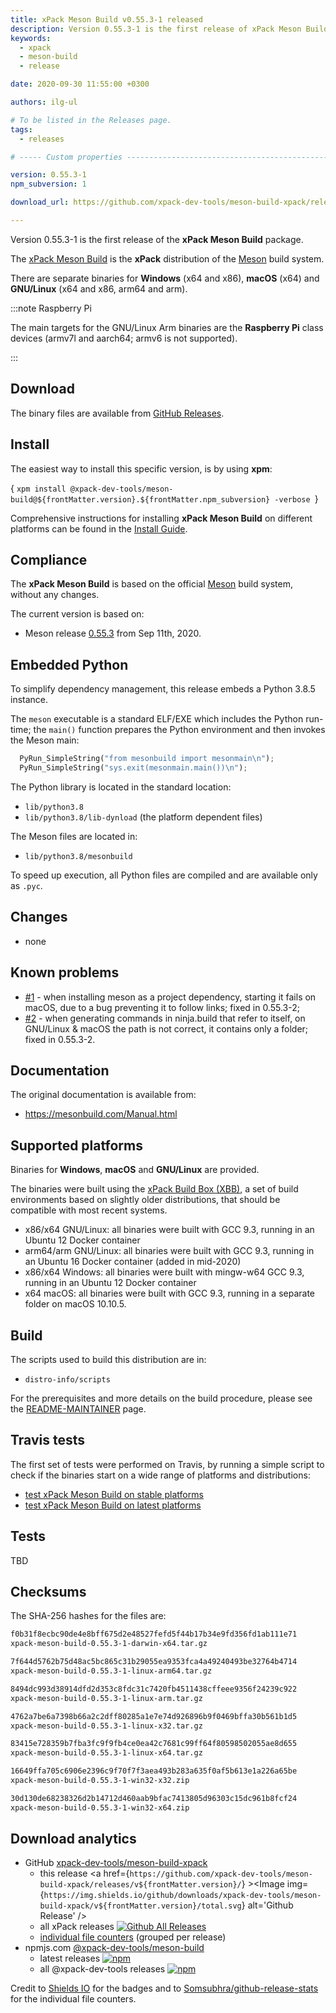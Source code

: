 ```yaml
---
title: xPack Meson Build v0.55.3-1 released
description: Version 0.55.3-1 is the first release of xPack Meson Build.
keywords:
  - xpack
  - meson-build
  - release

date: 2020-09-30 11:55:00 +0300

authors: ilg-ul

# To be listed in the Releases page.
tags:
  - releases

# ----- Custom properties -----------------------------------------------------

version: 0.55.3-1
npm_subversion: 1

download_url: https://github.com/xpack-dev-tools/meson-build-xpack/releases/tag/v0.55.3-1/

---
```


<head>
  <title>{frontMatter.title}</title>
  <meta property="og:title" content={frontMatter.title} />
</head>

Version 0.55.3-1 is the first release of the **xPack Meson Build** package.

<!-- truncate -->


The [xPack Meson Build](https://xpack-dev-tools.github.io/meson-build-xpack/)
is the **xPack** distribution of the
[Meson](https://mesonbuild.com) build system.

There are separate binaries for **Windows** (x64 and x86),
**macOS** (x64) and **GNU/Linux** (x64 and x86, arm64 and arm).

:::note Raspberry Pi

The main targets for the GNU/Linux Arm
binaries are the **Raspberry Pi** class devices (armv7l and aarch64;
armv6 is not supported).

:::

## Download

The binary files are available from <a href={frontMatter.download_url}>GitHub Releases</a>.

## Install

The easiest way to install this specific version, is by using **xpm**:

<CodeBlock language="console"> {
`xpm install @xpack-dev-tools/meson-build@${frontMatter.version}.${frontMatter.npm_subversion} -verbose
`} </CodeBlock>

Comprehensive instructions for installing **xPack Meson Build** on different platforms
can be found in the [Install Guide](/docs/install/).

## Compliance

The **xPack Meson Build** is based on the official
[Meson](https://mesonbuild.com) build system,
without any changes.

The current version is based on:

- Meson release
[0.55.3](https://github.com/mesonbuild/meson/releases/tag/0.55.3)
from Sep 11th, 2020.

## Embedded Python

To simplify dependency management, this release embeds a Python
3.8.5 instance.

The `meson` executable is a standard ELF/EXE which includes the Python
run-time; the `main()` function prepares the Python environment and then
invokes the Meson main:

```python
  PyRun_SimpleString("from mesonbuild import mesonmain\n");
  PyRun_SimpleString("sys.exit(mesonmain.main())\n");
```

The Python library is located in the standard location:

- `lib/python3.8`
- `lib/python3.8/lib-dynload` (the platform dependent files)

The Meson files are located in:

- `lib/python3.8/mesonbuild`

To speed up execution, all Python files are compiled and are
available only as `.pyc`.

## Changes

- none

## Known problems

- [#1](https://github.com/xpack-dev-tools/meson-build-xpack/issues/1) - when
  installing meson as a project dependency, starting it fails on macOS, due
  to a bug preventing it to follow links; fixed in 0.55.3-2;
- [#2](https://github.com/xpack-dev-tools/meson-build-xpack/issues/2) - when
  generating commands in ninja.build that refer to itself, on GNU/Linux & macOS
  the path is not correct, it contains only a folder; fixed in 0.55.3-2.

## Documentation

The original documentation is available from:

- https://mesonbuild.com/Manual.html

## Supported platforms

Binaries for **Windows**, **macOS** and **GNU/Linux** are provided.

The binaries were built using the
[xPack Build Box (XBB)](https://github.com/xpack/xpack-build-box), a set
of build environments based on slightly older distributions, that should be
compatible with most recent systems.

- x86/x64 GNU/Linux: all binaries were built with GCC 9.3, running in an
  Ubuntu 12 Docker container
- arm64/arm GNU/Linux: all binaries were built with GCC 9.3, running in an
  Ubuntu 16 Docker container (added in mid-2020)
- x86/x64 Windows: all binaries were built with mingw-w64 GCC 9.3, running in an
  Ubuntu 12 Docker container
- x64 macOS: all binaries were built with GCC 9.3, running in a separate
  folder on macOS 10.10.5.

## Build

The scripts used to build this distribution are in:

- `distro-info/scripts`

For the prerequisites and more details on the build procedure, please see the
[README-MAINTAINER](https://github.com/xpack-dev-tools/meson-build-xpack/blob/xpack/README-MAINTAINER.md) page.

## Travis tests

The first set of tests were performed on Travis, by running
a simple script to check if the binaries start on a wide range of
platforms and distributions:

- [test xPack Meson Build on stable platforms](https://travis-ci.org/github/xpack-dev-tools/meson-build-xpack/builds/731542310)
- [test xPack Meson Build on latest platforms](https://travis-ci.org/github/xpack-dev-tools/meson-build-xpack/builds/731551368)

## Tests

TBD

## Checksums

The SHA-256 hashes for the files are:

```txt
f0b31f8ecbc90de4e8bff675d2e48527fefd5f44b17b34e9fd356fd1ab111e71
xpack-meson-build-0.55.3-1-darwin-x64.tar.gz

7f644d5762b75d48ac5bc865c31b29055ea9353fca4a49240493be32764b4714
xpack-meson-build-0.55.3-1-linux-arm64.tar.gz

8494dc993d38914dfd2d353c8fdc31c7420fb4511438cffeee9356f24239c922
xpack-meson-build-0.55.3-1-linux-arm.tar.gz

4762a7be6a7398b66a2c2dff80285a1e7e74d926896b9f0469bffa30b561b1d5
xpack-meson-build-0.55.3-1-linux-x32.tar.gz

83415e728359b7fba3fc9f9fb4ce0ea42c7681c99ff64f80598502055ae8d655
xpack-meson-build-0.55.3-1-linux-x64.tar.gz

16649ffa705c6906e2396c9f70f7f3aea493b283a635f0af5b613e1a226a65be
xpack-meson-build-0.55.3-1-win32-x32.zip

30d130de68238326d2b14712d460aab9bfac7413805d96303c15dc961b8fcf24
xpack-meson-build-0.55.3-1-win32-x64.zip
```

## Download analytics

- GitHub [xpack-dev-tools/meson-build-xpack](https://github.com/xpack-dev-tools/meson-build-xpack/)
  - this release <a href={`https://github.com/xpack-dev-tools/meson-build-xpack/releases/v${frontMatter.version}/`} ><Image img={`https://img.shields.io/github/downloads/xpack-dev-tools/meson-build-xpack/v${frontMatter.version}/total.svg`} alt='Github Release' /></a>
  - all xPack releases [![Github All Releases](https://img.shields.io/github/downloads/xpack-dev-tools/meson-build-xpack/total.svg)](https://github.com/xpack-dev-tools/meson-build-xpack/releases/)
  - [individual file counters](https://somsubhra.github.io/github-release-stats/?username=xpack-dev-tools&repository=meson-build-xpack) (grouped per release)
- npmjs.com [@xpack-dev-tools/meson-build](https://www.npmjs.com/package/@xpack-dev-tools/meson-build)
  - latest releases [![npm](https://img.shields.io/npm/dw/@xpack-dev-tools/meson-build.svg)](https://www.npmjs.com/package/@xpack-dev-tools/meson-build/)
  - all @xpack-dev-tools releases [![npm](https://img.shields.io/npm/dt/@xpack-dev-tools/meson-build.svg)](https://www.npmjs.com/package/@xpack-dev-tools/meson-build/)

Credit to [Shields IO](https://shields.io) for the badges and to
[Somsubhra/github-release-stats](https://github.com/Somsubhra/github-release-stats)
for the individual file counters.
